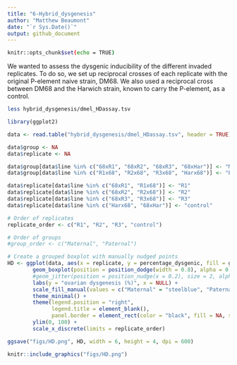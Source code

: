 ```yaml
---
title: "6-Hybrid_dysgenesis"
author: "Matthew Beaumont"
date: "`r Sys.Date()`"
output: github_document
---
```


```bash
knitr::opts_chunk$set(echo = TRUE)
```

We wanted to assess the dysgenic inducibility of the different invaded replicates. To do so, we set up reciprocal crosses of each replicate with the original P-element naive strain, DM68. We also used a reciprocal cross between DM68 and the Harwich strain, known to carry the P-element, as a control.

```bash
less hybrid_dysgenesis/dmel_HDassay.tsv

```

```r
library(ggplot2)

data <- read.table("hybrid_dysgenesis/dmel_HDassay.tsv", header = TRUE)

data$group <- NA  
data$replicate <- NA  

data$group[data$line %in% c("68xR1", "68xR2", "68xR3", "68xHar")] <- "Maternal"
data$group[data$line %in% c("R1x68", "R2x68", "R3x68", "Harx68")] <- "Paternal"

data$replicate[data$line %in% c("68xR1", "R1x68")] <- "R1"
data$replicate[data$line %in% c("68xR2", "R2x68")] <- "R2"
data$replicate[data$line %in% c("68xR3", "R3x68")] <- "R3"
data$replicate[data$line %in% c("Harx68", "68xHar")] <- "control"

# Order of replicates
replicate_order <- c("R1", "R2", "R3", "control")

# Order of groups
#group_order <- c("Maternal", "Paternal")

# Create a grouped boxplot with manually nudged points
HD <- ggplot(data, aes(x = replicate, y = percentage_dysgenic, fill = group)) +
        geom_boxplot(position = position_dodge(width = 0.8), alpha = 0.8, color = "black") +
        #geom_jitter(position = position_nudge(x = 0.2), size = 2, alpha = 0.7) +
        labs(y = "ovarian dysgenesis (%)", x = NULL) +
        scale_fill_manual(values = c("Maternal" = "steelblue", "Paternal" = "coral")) +
        theme_minimal() +
        theme(legend.position = "right",
              legend.title = element_blank(),
              panel.border = element_rect(color = "black", fill = NA, size = 0.7)) +
        ylim(0, 100) +
        scale_x_discrete(limits = replicate_order)

ggsave("figs/HD.png", HD, width = 6, height = 4, dpi = 600)

knitr::include_graphics("figs/HD.png")

```

